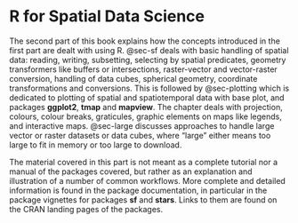 # R for Spatial Data Science

The second part of this book explains how the concepts introduced
in the first part are dealt with using R. @sec-sf deals with basic
handling of spatial data: reading, writing, subsetting, selecting
by spatial predicates, geometry transformers like buffers or
intersections, raster-vector and vector-raster conversion, handling
of data cubes, spherical geometry, coordinate transformations and
conversions. This is followed by @sec-plotting which is dedicated to plotting
of spatial and spatiotemporal data with base plot, and packages
**ggplot2**, **tmap** and **mapview**. The chapter deals with projection,
colours, colour breaks, graticules, graphic elements on maps like
legends, and interactive maps.  @sec-large discusses approaches
to handle large vector or raster datasets or data cubes, where
"large" either means too large to fit in memory or too large to
download.

The material covered in this part is not meant as a complete tutorial
nor a manual of the packages covered, but rather as an explanation
and illustration of a number of common workflows. More complete
and detailed information is found in the package documentation, in
particular in the package vignettes for packages **sf** and **stars**.
Links to them are found on the CRAN landing pages of the packages.
